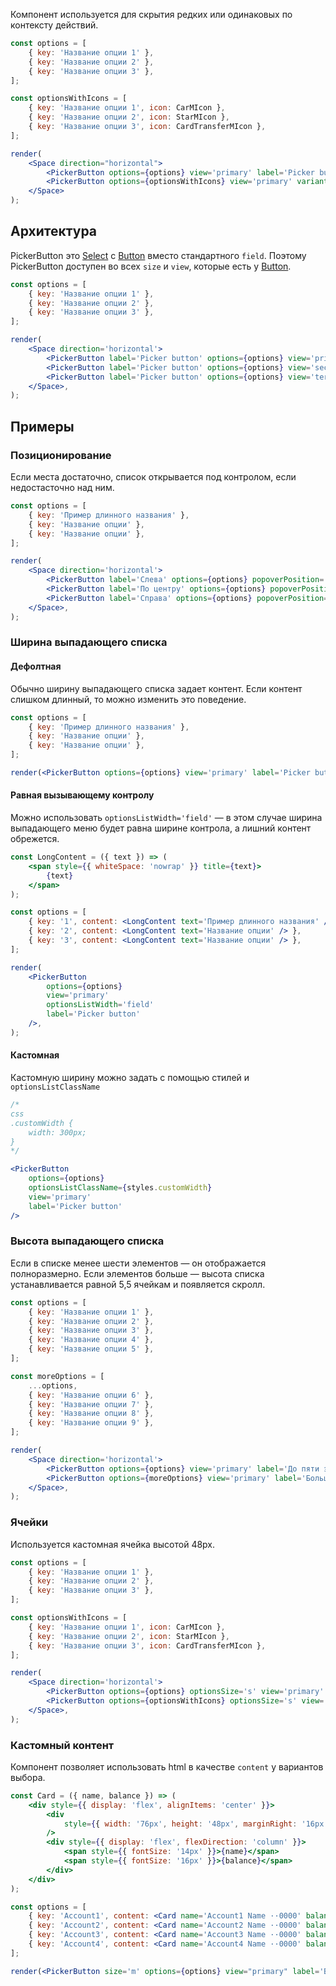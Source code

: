 Компонент используется для скрытия редких или одинаковых по контексту действий.

```jsx live
const options = [
    { key: 'Название опции 1' },
    { key: 'Название опции 2' },
    { key: 'Название опции 3' },
];

const optionsWithIcons = [
    { key: 'Название опции 1', icon: CarMIcon },
    { key: 'Название опции 2', icon: StarMIcon },
    { key: 'Название опции 3', icon: CardTransferMIcon },
];

render(
    <Space direction="horizontal">
        <PickerButton options={options} view='primary' label='Picker button' />
        <PickerButton options={optionsWithIcons} view='primary' variant="compact" />
    </Space>
);
```

## Архитектура

PickerButton это <a href="/docs/компоненты-select--select">Select</a> с <a href="/docs/компоненты-button--button">Button</a> вместо стандартного `field`.
Поэтому PickerButton доступен во всех `size` и `view`, которые есть у <a href="/docs/компоненты-button--button">Button</a>.

```jsx live
const options = [
    { key: 'Название опции 1' },
    { key: 'Название опции 2' },
    { key: 'Название опции 3' },
];

render(
    <Space direction='horizontal'>
        <PickerButton label='Picker button' options={options} view='primary' size='m' />
        <PickerButton label='Picker button' options={options} view='secondary' size='s' />
        <PickerButton label='Picker button' options={options} view='tertiary' size='xxs' />
    </Space>,
);
```

## Примеры

### Позиционирование

Если места достаточно, список открывается под контролом, если недостасточно над ним.

```jsx live
const options = [
    { key: 'Пример длинного названия' },
    { key: 'Название опции' },
    { key: 'Название опции' },
];

render(
    <Space direction='horizontal'>
        <PickerButton label='Слева' options={options} popoverPosition='bottom-start' view="primary" />
        <PickerButton label='По центру' options={options} popoverPosition='bottom' view="primary" />
        <PickerButton label='Справа' options={options} popoverPosition='bottom-end' view="primary" />
    </Space>,
);
```

### Ширина выпадающего списка

#### Дефолтная

Обычно ширину выпадающего списка задает контент.
Если контент слишком длинный, то можно изменить это поведение.

```jsx live
const options = [
    { key: 'Пример длинного названия' },
    { key: 'Название опции' },
    { key: 'Название опции' },
];

render(<PickerButton options={options} view='primary' label='Picker button' />);
```

#### Равная вызывающему контролу

Можно использовать `optionsListWidth='field'`
— в этом случае ширина выпадающего меню будет равна ширине контрола, а лишний контент обрежется.

```jsx live
const LongContent = ({ text }) => (
    <span style={{ whiteSpace: 'nowrap' }} title={text}>
        {text}
    </span>
);

const options = [
    { key: '1', content: <LongContent text='Пример длинного названия' /> },
    { key: '2', content: <LongContent text='Название опции' /> },
    { key: '3', content: <LongContent text='Название опции' /> },
];

render(
    <PickerButton
        options={options}
        view='primary'
        optionsListWidth='field'
        label='Picker button'
    />,
);
```

#### Кастомная

Кастомную ширину можно задать с помощью стилей и `optionsListClassName`

```jsx
/*
css
.customWidth {
    width: 300px;
}
*/

<PickerButton
    options={options}
    optionsListClassName={styles.customWidth}
    view='primary'
    label='Picker button'
/>
```

### Высота выпадающего списка

Если в списке менее шести элементов — он отображается полноразмерно.
Если элементов больше — высота списка устанавливается равной 5,5 ячейкам и появляется скролл.

```jsx live
const options = [
    { key: 'Название опции 1' },
    { key: 'Название опции 2' },
    { key: 'Название опции 3' },
    { key: 'Название опции 4' },
    { key: 'Название опции 5' },
];

const moreOptions = [
    ...options,
    { key: 'Название опции 6' },
    { key: 'Название опции 7' },
    { key: 'Название опции 8' },
    { key: 'Название опции 9' },
];

render(
    <Space direction='horizontal'>
        <PickerButton options={options} view='primary' label='До пяти элементов' />
        <PickerButton options={moreOptions} view='primary' label='Больше пяти элементов' />
    </Space>,
);
```

### Ячейки

Используется кастомная ячейка высотой 48рх.

```jsx live
const options = [
    { key: 'Название опции 1' },
    { key: 'Название опции 2' },
    { key: 'Название опции 3' },
];

const optionsWithIcons = [
    { key: 'Название опции 1', icon: CarMIcon },
    { key: 'Название опции 2', icon: StarMIcon },
    { key: 'Название опции 3', icon: CardTransferMIcon },
];

render(
    <Space direction='horizontal'>
        <PickerButton options={options} optionsSize='s' view='primary' label='Без иконки' />
        <PickerButton options={optionsWithIcons} optionsSize='s' view='primary' label='С иконкой' />
    </Space>,
);
```

### Кастомный контент

Компонент позволяет использовать html в качестве `content` у вариантов выбора.

```jsx live
const Card = ({ name, balance }) => (
    <div style={{ display: 'flex', alignItems: 'center' }}>
        <div
            style={{ width: '76px', height: '48px', marginRight: '16px', background: '#E7E9EB' }}
        />
        <div style={{ display: 'flex', flexDirection: 'column' }}>
            <span style={{ fontSize: '14px' }}>{name}</span>
            <span style={{ fontSize: '16px' }}>{balance}</span>
        </div>
    </div>
);

const options = [
    { key: 'Account1', content: <Card name='Account1 Name ··0000' balance='100 000,00 ₽' /> },
    { key: 'Account2', content: <Card name='Account2 Name ··0000' balance='150 000,00 ₽' /> },
    { key: 'Account3', content: <Card name='Account3 Name ··0000' balance='230 000,00 ₽' /> },
    { key: 'Account4', content: <Card name='Account4 Name ··0000' balance='12 000,00 ₽' /> },
];

render(<PickerButton size='m' options={options} view="primary" label='Выберите карту' preventFlip={false} />);
```